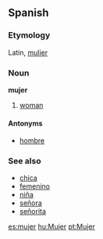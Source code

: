 ==Spanish==
===Etymology===
Latin, [[mulier]]

===Noun===
'''mujer'''

#[[woman]]

====Antonyms====
*[[hombre]]

===See also===
*[[chica]]
*[[femenino]]
*[[niña]]
*[[señora]]
*[[señorita]]

[[es:mujer]]
[[hu:Mujer]]
[[pt:Mujer]]